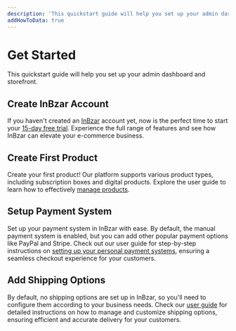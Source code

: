 ```yaml
---
description: 'This quickstart guide will help you set up your admin dashboard and storefront.'
addHowToData: true
---
```


# Get Started

This quickstart guide will help you set up your admin dashboard and storefront.

## Create InBzar Account

If you haven't created an [InBzar](https://inbzar.com) account yet, now is the perfect time to start your [15-day free trial](https://inbzar.com/start-trial). Experience the full range of features and see how InBzar can elevate your e-commerce business.

## Create First Product

Create your first product! Our platform supports various product types, including subscription boxes and digital products. Explore the user guide to learn how to effectively [manage products](/user-guide/products/manage).

## Setup Payment System

Set up your payment system in InBzar with ease. By default, the manual payment system is enabled, but you can add other popular payment options like PayPal and Stripe. Check out our user guide for step-by-step instructions on [setting up your personal payment systems](/user-guide/payment-systems/), ensuring a seamless checkout experience for your customers.

## Add Shipping Options

By default, no shipping options are set up in InBzar, so you'll need to configure them according to your business needs. Check our [user guide](/user-guide/regions/shipping-options) for detailed instructions on how to manage and customize shipping options, ensuring efficient and accurate delivery for your customers.